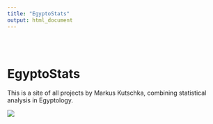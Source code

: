 ```yaml
---
title: "EgyptoStats"
output: html_document
---
```


```{=html}
<style type="text/css">
.title {
  display: none;
}

#getting-started img {
  margin-right: 10px;
}

</style>
```
<div class="row" style="padding-top: 30px;">

<div class="col-sm-6">

# **EgyptoStats**

This is a site of all projects by Markus Kutschka, combining statistical analysis in Egyptology.

![](images/EgyotoStatsLogo.png)
